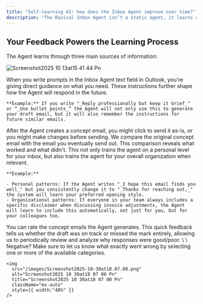 ```yaml
---
title: "Self-learning AI: how does the Inbox Agent improve over time?"
description: "The Ravical Inbox Agent isn’t a static agent, it learns and improves based on the how you use it. Every interaction you have with the inbox Agent, helps it understanding your communication style, preference and needs better. Here’s how that process works. "
---
```


## Your Feedback Powers the Learning Process

The Agent learns through three main sources of information:

![Screenshot2025 10 13at15 41 44 Pn](/images/Screenshot2025-10-13at15.41.44.png)

<Tabs>
  <Tab title="1. The Instructions You Provide">
    When you write prompts in the Inbox Agent text field in Outlook, you're giving direct guidance on what you need. These instructions further shape how the Agent will respond in the future.

    **Example:** If you write "_Reply professionally but keep it brief_" or “_Use bullet points_” the Agent will not only use this to generate your draft email, but it will also remember the instructions for future similar emails.
  </Tab>
  <Tab title="2. The Edits You Make">
    After the Agent creates a concept email, you might click to send it as-is, or you might make changes before sending. We compare the original concept email with the email you eventually send out. This comparison reveals what worked and what didn't. This not only trains the agent on a personal level for your inbox, but also trains the agent for your overall organization when relevant.

    **Example:**

    - Personal patterns: If the Agent writes "_I hope this email finds you well_" but you consistently change it to "_Thanks for reaching out,_" the system will learn your preferred opening style.
    - Organizational patterns: If everyone in your team always includes a specific disclaimer when discussing invoice adjustments, the Agent will learn to include this automatically, not just for you, but for your colleagues too.
  </Tab>
  <Tab title="3. Your Thumbs Up/Down Feedback">
    You can rate the concept emails the Agent generates. This quick feedback tells us whether the draft was on track or missed the mark entirely, allowing us to periodically review and analyze why responses were good/poor. \
    \
    Negative? Make sure to let us know what exactly went wrong by selecting one or more of the available categories. 

    <img
      src="/images/Screenshot2025-10-30at18.07.00.png"
      alt="Screenshot2025 10 30at18 07 00 Pn"
      title="Screenshot2025 10 30at18 07 00 Pn"
      className="mx-auto"
      style={{ width:"48%" }}
    />
  </Tab>
</Tabs>